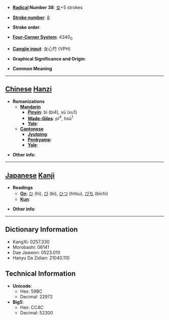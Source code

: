 * '''[[Wiktionary:Chinese radical index| Radical]] Number 38''': [[Wiktionary:Chinese radical index 女|女]]+5 strokes

* '''[[Wiktionary:Chinese total strokes index|Stroke number]]''': [[Wiktionary:Chinese total strokes index 8|8]]

* '''Stroke order''': 

* '''[[Wiktionary:Chinese four corner index|Four-Corner System]]''': 4340<sub>0</sub>

* '''[[Wiktionary:Chinese Cangjie index|Cangjie input]]''': 女心竹 (VPH)

* '''Graphical Significance and Origin''': 

* '''Common Meaning'''

----

== [[Chinese]] [[Hanzi]] ==

* '''Romanizations'''
** '''[[Mandarin]]'''
*** '''[[Pinyin]]''': bì (bi4), xū (xu1)
*** '''[[Wade-Giles]]''': pi<sup>4</sup>, hsü<sup>1</sup>
*** '''[[Yale]]''': 
** '''[[Cantonese]]'''
*** '''[[Jyutping]]''':
*** '''[[Penkyamp]]''': 
*** '''[[Yale]]''': 

* '''Other info''': 

----

== [[Japanese]] [[Kanji]] ==

* '''Readings'''
** '''[[On]]''': [[ひ]] (hi), [[び]] (bi), [[ひつ]] (hitsu), [[びち]] (bichi)
** '''[[Kun]]''': 

* '''Other info''':  

----

== Dictionary Information ==

* KangXi: 0257.330
* Morobashi: 06141
* Dae Jaweon: 0523.010
* Hanyu Da Zidian: 21040.110

== Technical Information ==

* '''Unicode''':
** Hex: 59BC
** Decimal: 22972
* '''Big5''':
** Hex: CC4C
** Decimal: 52300